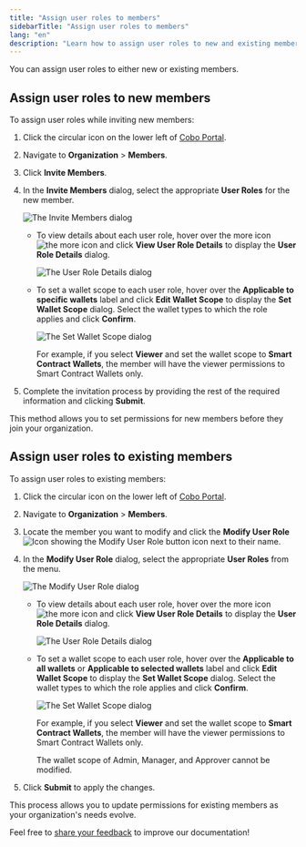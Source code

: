 ```yaml
---
title: "Assign user roles to members"
sidebarTitle: "Assign user roles to members"
lang: "en"
description: "Learn how to assign user roles to new and existing members in Cobo Portal, streamlining permissions and enhancing team management."
---
```


You can assign user roles to either new or existing members.

## Assign user roles to new members

To assign user roles while inviting new members:

1. Click the circular icon on the lower left of [Cobo Portal](https://portal.cobo.com/login).
2. Navigate to **Organization** > **Members**.
3. Click **Invite Members**.
4. In the **Invite Members** dialog, select the appropriate **User Roles** for the new member.

    <img src="/en/images/organization/invite-members.png" className="screenshot_modal" alt="The Invite Members dialog" />

    - To view details about each user role, hover over the more icon <img src="/en/images/common/icon_more.svg" className="icon" alt="the more icon" /> and click **View User Role Details** to display the **User Role Details** dialog.

        <img src="/en/images/organization/role-details.png" className="screenshot_modal" alt="The User Role Details dialog" />

    - To set a wallet scope to each user role, hover over the **Applicable to specific wallets** label and click **Edit Wallet Scope** to display the **Set Wallet Scope** dialog. Select the wallet types to which the role applies and click **Confirm**. 

        <img src="/en/images/organization/set-scope.png" className="screenshot_modal" alt="The Set Wallet Scope dialog" />
    
        For example, if you select **Viewer** and set the wallet scope to **Smart Contract Wallets**, the member will have the viewer permissions to Smart Contract Wallets only.

5. Complete the invitation process by providing the rest of the required information and clicking **Submit**.

This method allows you to set permissions for new members before they join your organization.

## Assign user roles to existing members

To assign user roles to existing members:

1. Click the circular icon on the lower left of [Cobo Portal](https://portal.cobo.com/login).
2. Navigate to **Organization** > **Members**.
3. Locate the member you want to modify and click the **Modify User Role** <img src="/en/images/common/icon_edit.svg" className="icon" alt="Icon showing the Modify User Role button"/> icon next to their name.
4. In the **Modify User Role** dialog, select the appropriate **User Roles** from the menu.

    <img src="/en/images/organization/modify-user-role.png" className="screenshot_modal" alt="The Modify User Role dialog" />

    - To view details about each user role, hover over the more icon <img src="/en/images/common/icon_more.svg" className="icon" alt="the more icon" /> and click **View User Role Details** to display the **User Role Details** dialog.

        <img src="/en/images/organization/role-details.png" className="screenshot_modal" alt="The User Role Details dialog" />

    - To set a wallet scope to each user role, hover over the **Applicable to all wallets** or **Applicable to selected wallets** label and click **Edit Wallet Scope** to display the **Set Wallet Scope** dialog. Select the wallet types to which the role applies and click **Confirm**. 

        <img src="/en/images/organization/set-scope.png" className="screenshot_modal" alt="The Set Wallet Scope dialog" />
    
        For example, if you select **Viewer** and set the wallet scope to **Smart Contract Wallets**, the member will have the viewer permissions to Smart Contract Wallets only.

        <Info>The wallet scope of Admin, Manager, and Approver cannot be modified.</Info>

5. Click **Submit** to apply the changes.

This process allows you to update permissions for existing members as your organization's needs evolve.

<Tip>Feel free to [share your feedback](https://forms.zohopublic.com/cobo/form/DocumentFeedbackForm/formperma/QvLOhxJv1_JMsJ-1dleZ8Itb_7rzN-LtgvsDdxosoVI?referrername=manuals) to improve our documentation!</Tip>